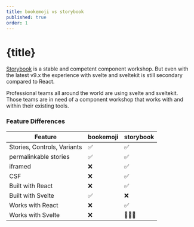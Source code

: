 ```yaml
---
title: bookemoji vs storybook
published: true
order: 1
---
```


# {title}

[Storybook](https://storybook.js.org) is a stable and competent component workshop.
But even with the latest v9.x the experience with svelte and sveltekit is still secondary compared to React.

Professional teams all around the world are using svelte and sveltekit. Those teams are in need of a component workshop that works with and within their existing tools.

### Feature Differences

<table>
    <thead>
    <tr>
        <th>Feature</th>
        <th>bookemoji</th>
        <th>storybook</th>
    </tr>
    </thead>
    <tbody>
        <tr>
            <td>Stories, Controls, Variants</td>
            <td>✅</td>
            <td>✅</td>
        </tr>
        <tr>
            <td>permalinkable stories</td>
            <td>✅</td>
            <td>✅</td>
        </tr>
        <tr>
            <td>iframed</td>
            <td>❌</td>
            <td>✅</td>
        </tr>
        <tr>
            <td>CSF</td>
            <td>❌</td>
            <td>✅</td>
        </tr>
        <tr>
            <td>Built with React</td>
            <td>❌</td>
            <td>✅</td>
        </tr>
        <tr>
            <td>Built with Svelte</td>
            <td>✅</td>
            <td>❌</td>
        </tr>
        <tr>
            <td>Works with React</td>
            <td>❌</td>
            <td>✅</td>
        </tr>
                <tr>
            <td>Works with Svelte</td>
            <td>❌</td>
            <td>🤷🏼‍♀️</td>
        </tr>
    </tbody>

</table>
